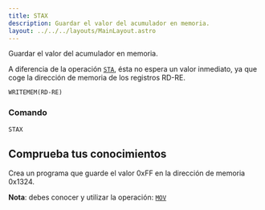 ```yaml
---
title: STAX
description: Guardar el valor del acumulador en memoria.
layout: ../../../layouts/MainLayout.astro
---
```



Guardar el valor del acumulador en memoria.

A diferencia de la operación [`STA`](STA), ésta no espera un valor inmediato, ya que coge la dirección de memoria de los registros RD-RE.

```
WRITEMEM(RD-RE)
```

### Comando

```
STAX
```

## Comprueba tus conocimientos

Crea un programa que guarde el valor 0xFF en la dirección de memoria 0x1324.

**Nota**: debes conocer y utilizar la operación: [`MOV`](MOV)

<Solution title="Solución" sol="MOV 13, RD\nMOV 24, RE\nMOV FF, AC\nSTAX" testCodeText="Probar código" client:load />